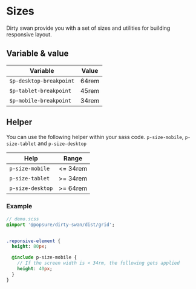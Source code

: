 <Meta title="CSS/Variables/Sizes" />

# Sizes

Dirty swan provide you with a set of sizes and utilities for building responsive layout.

## Variable & value

| Variable                | Value |
| ----------------------- | ----- |
| `$p-desktop-breakpoint` | 64rem |
| `$p-tablet-breakpoint`  | 45rem |
| `$p-mobile-breakpoint`  | 34rem |

## Helper

You can use the following helper within your sass code.
`p-size-mobile`, `p-size-tablet` and `p-size-desktop`

| Help             | Range   |
| ---------------- | ------- |
| `p-size-mobile`  | <= 34rem |
| `p-size-tablet`  | >= 34rem |
| `p-size-desktop` | >= 64rem |

### Example

```sass
// demo.scss
@import '@popsure/dirty-swan/dist/grid';


.reponsive-element {
  height: 80px;

  @include p-size-mobile {
    // If the screen width is < 34rm, the following gets applied
    height: 40px;
  }
}
```
